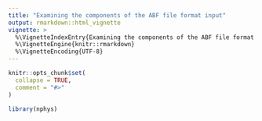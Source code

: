 ```yaml
---
title: "Examining the components of the ABF file format input"
output: rmarkdown::html_vignette
vignette: >
  %\VignetteIndexEntry{Examining the components of the ABF file format input}
  %\VignetteEngine{knitr::rmarkdown}
  %\VignetteEncoding{UTF-8}
---
```


```r
knitr::opts_chunk$set(
  collapse = TRUE,
  comment = "#>"
)
```

```r
library(nphys)
```
